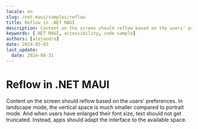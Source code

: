 ```yaml
---
locale: en
slug: /net-maui/samples/reflow
title: Reflow in .NET MAUI
description: Content on the screen should reflow based on the users' preferences.
keywords: [.NET MAUI, accessibility, code sample]
authors: [alejandro]
date: 2024-05-03
last_update:
  date: 2024-08-31
---
```


# Reflow in .NET MAUI

Content on the screen should reflow based on the users' preferences. In landscape mode, the vertical space is much smaller compared to portrait mode. And when users have enlarged their font size, text should not get truncated. Instead, apps should adapt the interface to the available space.

<CodeSample id="screen-reflow" platform="net-maui" locale="en"/>
